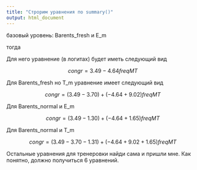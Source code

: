 ```yaml
---
title: "Строрим уравнения по summary()"
output: html_document
---
```


базовый уровень: Barents_fresh и E_m

тогда

Для него уравнение (в логитах) будет иметь следующий вид

$$
congr = 3.49 - 4.64freqMT
$$


Для Barents_fresh но T_m уравнение имеет следующий вид


$$
congr = (3.49 - 3.70) + (-4.64 + 9.02) freqMT
$$


Для Barents_normal и E_m


$$
congr = (3.49-1.30) + (-4.64+1.65)freqMT
$$


Для Barents_normal и T_m


$$
congr = (3.49-3.70-1.31) + (-4.64+9.02+1.65)freqMT
$$


Остальные уравнения для тренеровки найди сама и пришли мне. 
Как понятно, должно получиться 6 уравнений. 
